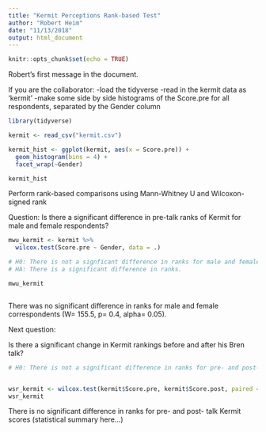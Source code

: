 ```yaml
---
title: "Kermit Perceptions Rank-based Test"
author: "Robert Heim"
date: "11/13/2018"
output: html_document
---
```


```r
knitr::opts_chunk$set(echo = TRUE)
```

Robert's first message in the document. 

If you are the collaborator:
-load the tidyverse
-read in the kermit data as 'kermit'
-make some side by side histograms of the Score.pre for all respondents, separated by the Gender column

```r
library(tidyverse)

kermit <- read_csv("kermit.csv")

```

```r
kermit_hist <- ggplot(kermit, aes(x = Score.pre)) +
  geom_histogram(bins = 4) +
  facet_wrap(~Gender)

kermit_hist

```

Perform rank-based comparisons using Mann-Whitney U and Wilcoxon-signed rank

Question: Is there a significant difference in pre-talk ranks of Kermit for male and female respondents? 

```r

mwu_kermit <- kermit %>%
  wilcox.test(Score.pre ~ Gender, data = .)

# H0: There is not a signficant difference in ranks for male and female respondents.
# HA: There is a significant difference in ranks. 

mwu_kermit



```

There was no significant difference in ranks for male and female correspondents (W= 155.5, p= 0.4, alpha= 0.05).

Next question: 

Is there a significant change in Kermit rankings before and after his Bren talk?

```r
# H0: There is not a significant difference in ranks for pre- and post- talk scores


wsr_kermit <- wilcox.test(kermit$Score.pre, kermit$Score.post, paired = TRUE)
wsr_kermit

```

There is no significant difference in ranks for pre- and post- talk Kermit scores (statistical summary here...)